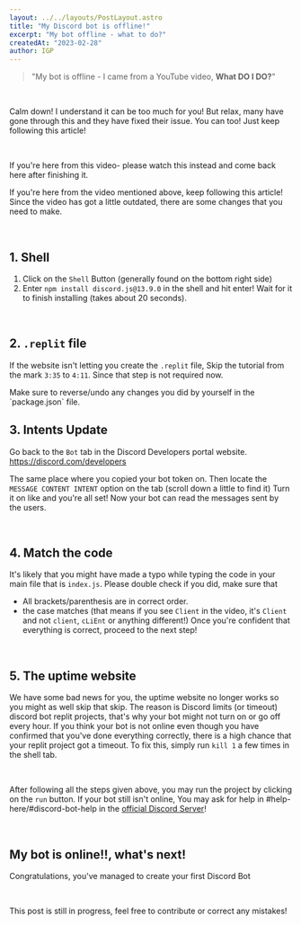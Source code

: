 ```yaml
---
layout: ../../layouts/PostLayout.astro
title: "My Discord bot is offline!"
excerpt: "My bot offline - what to do?"
createdAt: "2023-02-28"
author: IGP
---
```



> "My bot is offline - I came from a YouTube video, **What DO I DO?**"

<br />

Calm down! I understand it can be too much for you! But relax, many have gone through this and they have fixed their issue.
You can too! Just keep following this article!

<br />

If you're here from this video-
<YoutubeEmbed videoId="k5BspQ9Czek" />
please watch this instead and come back here after finishing it.
<YoutubeEmbed videoId="Gqurhm2QxA0" />
<br />

If you're here from the video mentioned above, keep following this article!
Since the video has got a little outdated, there are some changes that you need to make.

<br />

## 1. Shell

1. Click on the `Shell` Button (generally found on the bottom right side)
2. Enter `npm install discord.js@13.9.0` in the shell and hit enter!
   Wait for it to finish installing (takes about 20 seconds).

<br />

## 2. `.replit` file

If the website isn't letting you create the `.replit` file,
Skip the tutorial from the mark `3:35` to `4:11`. Since that step is not required now.

<Callout type="info">
  Make sure to reverse/undo any changes you did by yourself in the
  `package.json` file.
</Callout>

<br />

## 3. Intents Update

Go back to the `Bot` tab in the Discord Developers portal website.
https://discord.com/developers

The same place where you copied your bot token on.
Then locate the `MESSAGE CONTENT INTENT` option on the tab (scroll down a little to find it)
Turn it on like and you're all set!
Now your bot can read the messages sent by the users.

<br />

## 4. Match the code

It's likely that you might have made a typo while typing the code in your main file that is `index.js`.
Please double check if you did, make sure that

- All brackets/parenthesis are in correct order.
- the case matches (that means if you see `Client` in the video, it's `Client` and not `client`, `cLiEnt` or anything different!)
  Once you're confident that everything is correct, proceed to the next step!

<br />

## 5. The uptime website

We have some bad news for you, the uptime website no longer works so you might as well skip that skip.
The reason is Discord limits (or timeout) discord bot replit projects, that's why your bot might not turn on or go off every hour.
If you think your bot is not online even though you have confirmed that you've done everything correctly, there is a high chance that your replit project got a timeout.
To fix this, simply run `kill 1` a few times in the shell tab.

<br />

After following all the steps given above, you may run the project by clicking on the `run` button.
If your bot still isn't online, You may ask for help in #help-here/#discord-bot-help in the [official Discord Server](https://discord.gg/igp)!

<br />

## My bot is online!!, what's next!

Congratulations, you've managed to create your first Discord Bot

<br />

This post is still in progress, feel free to contribute or correct any mistakes!
